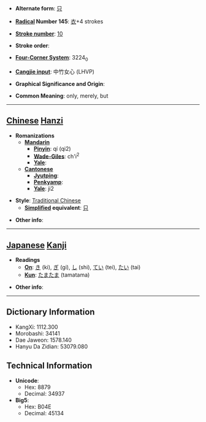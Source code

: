 * '''Alternate form''': [[只]]

* '''[[Wiktionary:Chinese radical index| Radical]] Number 145''': [[Wiktionary:Chinese radical index 衣|衣]]+4 strokes

* '''[[Wiktionary:Chinese total strokes index|Stroke number]]''': [[Wiktionary:Chinese total strokes index 10|10]]

* '''Stroke order''': 

* '''[[Wiktionary:Chinese four corner index|Four-Corner System]]''': 3224<sub>0</sub>

* '''[[Wiktionary:Chinese Cangjie index|Cangjie input]]''': 中竹女心 (LHVP)

* '''Graphical Significance and Origin''': 

* '''Common Meaning''': only, merely, but

----

== [[Chinese]] [[Hanzi]] ==

* '''Romanizations'''
** '''[[Mandarin]]'''
*** '''[[Pinyin]]''': qí (qi2)
*** '''[[Wade-Giles]]''': ch'i<sup>2</sup>
*** '''[[Yale]]''': 
** '''[[Cantonese]]'''
*** '''[[Jyutping]]''':
*** '''[[Penkyamp]]''': 
*** '''[[Yale]]''': ji2

* '''Style''': [[Traditional Chinese]] 
** '''[[Simplified Chinese|Simplified]] equivalent''': [[只]]

* '''Other info''': 

----

== [[Japanese]] [[Kanji]] ==

* '''Readings'''
** '''[[On]]''': [[き]] (ki), [[ぎ]] (gi), [[し]] (shi), [[てい]] (tei), [[たい]] (tai)
** '''[[Kun]]''': [[たまたま]] (tamatama)

* '''Other info''':  

----

== Dictionary Information ==

* KangXi: 1112.300
* Morobashi: 34141
* Dae Jaweon: 1578.140
* Hanyu Da Zidian: 53079.080

== Technical Information ==

* '''Unicode''':
** Hex: 8879
** Decimal: 34937
* '''Big5''':
** Hex: B04E
** Decimal: 45134